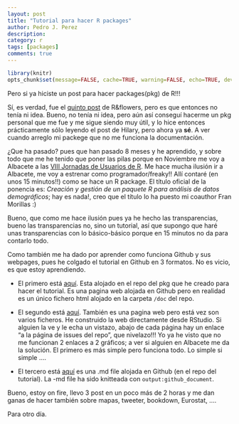 ```yaml
---
layout: post
title: "Tutorial para hacer R packages"
author: Pedro J. Perez
description: 
category: r
tags: [packages]
comments: true
---
```


```r
library(knitr)
opts_chunk$set(message=FALSE, cache=TRUE, warning=FALSE, echo=TRUE, dev="jpeg" )
```


Pero si ya hiciste un post para hacer packages(pkg) de R!!!

Sí, es verdad, fue el [quinto post](http://perezp44.github.io/r/como-crear-RR-package/) de R&flowers, pero es que entonces no tenía ni idea. Bueno, no tenía ni idea, pero aún así conseguí hacerme un pkg personal que me fue y me sigue siendo muy útil, y lo hice entonces prácticamente sólo leyendo el post de Hilary, pero ahora ya **sé**. A ver cuando arreglo mi packege que no me funciona la documentación.   

¿Que ha pasado? pues que han pasado 8 meses y he aprendido, y sobre todo que me he tenido que poner las pilas porque en Noviembre me voy a Albacete a las [VIII Jornadas de Usuarios de R](http://r-es.org/8jornadasR/). Me hace mucha ilusión ir a Albacete, me voy a estrenar como programador/freaky!! Allí contaré (en unos 15 minutos!!) como se hace un R package. El título oficial de la ponencia es: *Creación y gestión de un paquete R para análisis de datos demográficos*; hay es nada!, creo que el título lo ha puesto mi coauthor Fran Morillas :)   

Bueno, que como me hace ilusión pues ya he hecho las transparencias, bueno las transparencias no, sino un tutorial, así que supongo que haré unas transparencias con lo básico-básico porque en 15 minutos no da para contarlo todo.    


Como también me ha dado por aprender como funciona Github y sus webpages, pues he colgado el tutorial en Github en 3 formatos. No es vicio, es que estoy aprendiendo.     


- El primero está  [aquí](https://perezp44.github.io/pkg4albacete/). Esta alojado en el repo del pkg que he creado para hacer el tutorial. Es una pagina web alojada en Github pero en realidad es un único fichero html alojado en  la carpeta `/doc` del repo. 
 

- El segundo está [aquí](https://perezp44.github.io/my_crear_website/). También es una pagina web pero está vez son varios ficheros. He construido la web directamente desde RStudio. Si alguien la ve y le echa un vistazo, abajo de cada página hay un enlace "a la página de issues del repo", que nivelazo!!! Yo ya he visto que no me funcionan 2 enlaces a 2 gráficos; a ver si alguien en Albacete me da la solución. El primero es más simple pero funciona todo. Lo simple si simple ....


- El tercero está [aquí](https://github.com/perezp44/tutorial_crear_pkg_R/blob/master/tutorial_creacion_R_package.md)  es una .md file alojada en Github (en el repo del tutorial). La -md file ha sido knitteada con `output:github_document`.   



Bueno, estoy on fire, llevo 3 post en un poco más de 2 horas y me dan ganas de hacer también sobre mapas, tweeter, bookdown, Eurostat, ....

Para otro día.  
